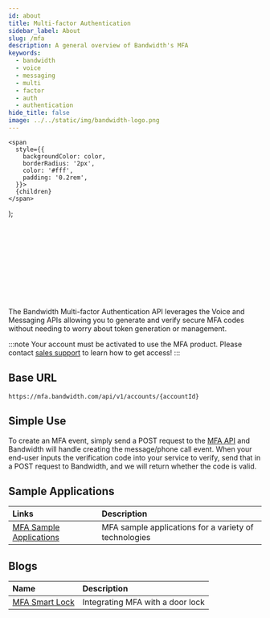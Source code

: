 ```yaml
---
id: about
title: Multi-factor Authentication
sidebar_label: About
slug: /mfa
description: A general overview of Bandwidth's MFA
keywords:
  - bandwidth
  - voice
  - messaging
  - multi
  - factor
  - auth
  - authentication
hide_title: false
image: ../../static/img/bandwidth-logo.png
---
```


    <span
      style={{
        backgroundColor: color,
        borderRadius: '2px',
        color: '#fff',
        padding: '0.2rem',
      }}>
      {children}
    </span>
  );


<Svg className='about-image' /> <br/>

The Bandwidth Multi-factor Authentication API leverages the Voice and Messaging APIs allowing you to generate and verify secure MFA codes without needing to worry about token generation or management.

:::note
Your account must be activated to use the MFA product. Please contact [sales support](https://www.bandwidth.com/talk-to-an-expert/) to learn how to get access!
:::

## Base URL

`https://mfa.bandwidth.com/api/v1/accounts/{accountId}`

## Simple Use

To create an MFA event, simply send a <Highlight color="#079CEE">POST</Highlight> request to the [MFA API](/apis/multifactorauth#operation/voiceTwoFactor) and Bandwidth will handle creating the message/phone call event. When your end-user inputs the verification code into your service to verify, send that in a <Highlight color="#079CEE">POST</Highlight> request to Bandwidth, and we will return whether the code is valid.

## Sample Applications

| Links | Description |
| :---- | :---- |
| [MFA Sample Applications](https://github.com/search?q=org%3ABandwidth-Samples+mfa) | MFA sample applications for a variety of technologies |

## Blogs

| Name | Description |
| :---- | :---- |
| [MFA Smart Lock](https://www.bandwidth.com/blog/diy-two-factor-authentication-for-your-every-need/) | Integrating MFA with a door lock |
